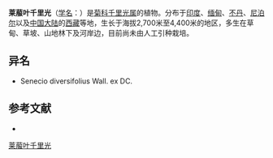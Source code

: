 {{Speciesbox
| name = 莱菔叶千里光
| status = 
| status_system = 
| image =
| genus = Senecio
| species = raphaniifolius
| authority = Wall. ex DC.
}}

'''莱菔叶千里光'''（[[学名|学名]]：{{lang|la|''Senecio raphaniifolius''}}）是[[菊科|菊科]][[千里光属|千里光属]]的植物。分布于[[印度|印度]]、[[缅甸|缅甸]]、[[不丹|不丹]]、[[尼泊尔|尼泊尔]]以及[[中国大陆|中国大陆]]的[[西藏|西藏]]等地，生长于海拔2,700米至4,400米的地区，多生在草甸、草坡、山地林下及河岸边，目前尚未由人工引种栽培。

== 异名 ==
* Senecio diversifolius Wall. ex DC.

== 参考文献 ==
<div class="references-small">
* {{cite web| url =http://www.bioinfo.cn/db05/KmzwSpecies.php?action=view&id=4814| title =莱菔叶千里光| work =《中国高等植物数据库全库》| publisher =中国科学院微生物研究所| author =昆明植物研究所| accessdate =2009-02-25| archive-date =2016-03-05| archive-url =https://web.archive.org/web/20160305034326/http://www.bioinfo.cn/db05/KmzwSpecies.php?action=view&id=4814| dead-url =yes}}
</div>

[[Category:千里光属|莱菔叶千里光]]


{{植物小作品}}